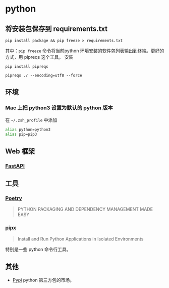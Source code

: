 # python

## 将安装包保存到 requirements.txt
```
pip install package && pip freeze > requirements.txt
```

其中：`pip freeze` 命令将当前python 环境安装的软件包列表输出到终端。更好的方式，用 pipreqs 这个工具。
安装
```
pip install pipreqs
```

```
pipreqs ./ --encoding=utf8 --force
```

## 环境
### Mac 上把 python3 设置为默认的 python 版本
在 `~/.zsh_profile` 中添加
```bash
alias python=python3
alias pip=pip3
```

## Web 框架
### [FastAPI](https://fastapi.tiangolo.com/)

## 工具
### [Poetry](https://python-poetry.org/)
> PYTHON PACKAGING AND DEPENDENCY MANAGEMENT MADE EASY

### [pipx](https://github.com/pypa/pipx)
> Install and Run Python Applications in Isolated Environments

特别是一些 python 命令行工具。

## 其他
* [Pypi](https://pypi.org/) python 第三方包的市场。